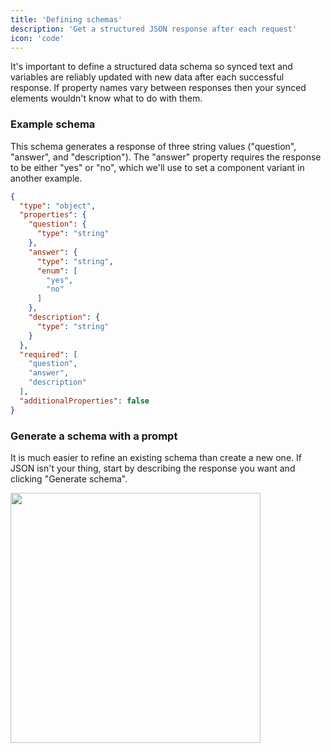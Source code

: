```yaml
---
title: 'Defining schemas'
description: 'Get a structured JSON response after each request'
icon: 'code'
---
```


It's important to define a structured data schema so synced text and variables are reliably updated with new data after each successful response. If property names vary between responses then your synced elements wouldn't know what to do with them.

### Example schema

This schema generates a response of three string values ("question", "answer", and "description"). The "answer" property requires the response to be either "yes" or "no", which we'll use to set a component variant in another example.

```JSON
{
  "type": "object",
  "properties": {
    "question": {
      "type": "string"
    },
    "answer": {
      "type": "string",
      "enum": [
        "yes",
        "no"
      ]
    },
    "description": {
      "type": "string"
    }
  },
  "required": [
    "question",
    "answer",
    "description"
  ],
  "additionalProperties": false
}
```

### Generate a schema with a prompt

It is much easier to refine an existing schema than create a new one. If JSON isn't your thing, start by describing the response you want and clicking "Generate schema".

<Frame>
    <img width="400px" src="/images/schema-generate-prompt.png" />
</Frame>
